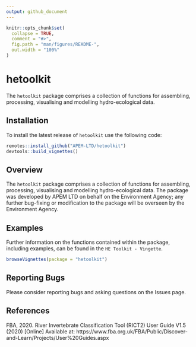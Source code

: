 ```yaml
---
output: github_document
---
```


<!-- README.md is generated from README.Rmd. Please edit that file -->

```r
knitr::opts_chunk$set(
  collapse = TRUE,
  comment = "#>",
  fig.path = "man/figures/README-",
  out.width = "100%"
)
```

# hetoolkit

<!-- badges: start -->
<!-- badges: end -->

The `hetoolkit` package comprises a collection of functions for assembling, processing, visualising and modelling hydro-ecological data.  

## Installation

To install the latest release of `hetoolkit` use the following code:

``` r
remotes::install_github("APEM-LTD/hetoolkit")
devtools::build_vignettes()

```

## Overview

The `hetoolkit` package comprises a collection of functions for assembling, processing, visualising and modelling hydro-ecological data.  The package was developed by APEM LTD on behalf on the Environment Agency; any further bug-fixing or modification to the package will be overseen by the Environment Agency.

## Examples

Further information on the functions contained within the package, including examples, can be found in the `HE Toolkit - Vingette`.

``` r
browseVignettes(package = "hetoolkit")

```

## Reporting Bugs

Please consider reporting bugs and asking questions on the Issues page.


## References

FBA, 2020. River Invertebrate Classification Tool (RICT2) User Guide V1.5 (2020) [Online] Available at: https://www.fba.org.uk/FBA/Public/Discover-and-Learn/Projects/User%20Guides.aspx



